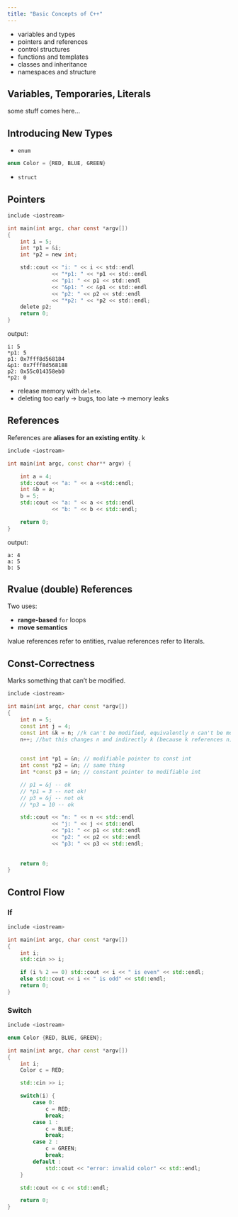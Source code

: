 ```yaml
---
title: "Basic Concepts of C++"
---
```


* variables and types
* pointers and references
* control structures
* functions and templates
* classes and inheritance 
* namespaces and structure

## Variables, Temporaries, Literals

some stuff comes here... 

## Introducing New Types

* `enum` 

```cpp
enum Color = {RED, BLUE, GREEN}
```

* `struct`

## Pointers 

```.c
include <iostream>

int main(int argc, char const *argv[])
{
    int i = 5;
    int *p1 = &i;
    int *p2 = new int;

    std::cout << "i: " << i << std::endl
              << "*p1: " << *p1 << std::endl
              << "p1: " << p1 << std::endl
              << "&p1: " << &p1 << std::endl
              << "p2: " << p2 << std::endl
              << "*p2: " << *p2 << std::endl;
    delete p2;
    return 0;
}
```

output:

```text
i: 5
*p1: 5
p1: 0x7fff8d568184
&p1: 0x7fff8d568188
p2: 0x55c014358eb0
*p2: 0
```

* release memory with `delete`. 
* deleting too early -> bugs, too late -> memory leaks

## References 

References are **aliases for an existing entity**. k

```.cpp
include <iostream>

int main(int argc, const char** argv) {

    int a = 4;
    std::cout << "a: " << a <<std::endl;
    int &b = a;
    b = 5;
    std::cout << "a: " << a << std::endl
              << "b: " << b << std::endl;

    return 0;
}
```

output:

```text
a: 4
a: 5
b: 5
```


## Rvalue (double) References 

Two uses:

* **range-based** `for` loops
* **move semantics** 

lvalue references refer to entities, rvalue references refer to literals. 


## Const-Correctness 

Marks something that can't be modified. 

```.cpp
include <iostream>

int main(int argc, char const *argv[])
{
    int n = 5;
    const int j = 4;
    const int &k = n; //k can't be modified, equivalently n can't be modified over k
    n++; //but this changes n and indirectly k (because k references n)
    

    const int *p1 = &n; // modifiable pointer to const int 
    int const *p2 = &n; // same thing
    int *const p3 = &n; // constant pointer to modifiable int

    // p1 = &j -- ok
    // *p1 = 3 -- not ok! 
    // p3 = &j -- not ok
    // *p3 = 10 -- ok

    std::cout << "n: " << n << std::endl
              << "j: " << j << std::endl
              << "p1: " << p1 << std::endl
              << "p2: " << p2 << std::endl
              << "p3: " << p3 << std::endl;
    
    
    return 0;
}
```

## Control Flow 

### If 

```.cpp
include <iostream>

int main(int argc, char const *argv[])
{
    int i;
    std::cin >> i;

    if (i % 2 == 0) std::cout << i << " is even" << std::endl;
    else std::cout << i << " is odd" << std::endl;
    return 0;
}
```

### Switch

```.cpp
include <iostream>

enum Color {RED, BLUE, GREEN};

int main(int argc, char const *argv[])
{
    int i;
    Color c = RED;

    std::cin >> i;

    switch(i) {
        case 0:
            c = RED;
            break;
        case 1 :
            c = BLUE;
            break;
        case 2 :
            c = GREEN;
            break;
        default :
            std::cout << "error: invalid color" << std::endl;
    }

    std::cout << c << std::endl;

    return 0;
}
```